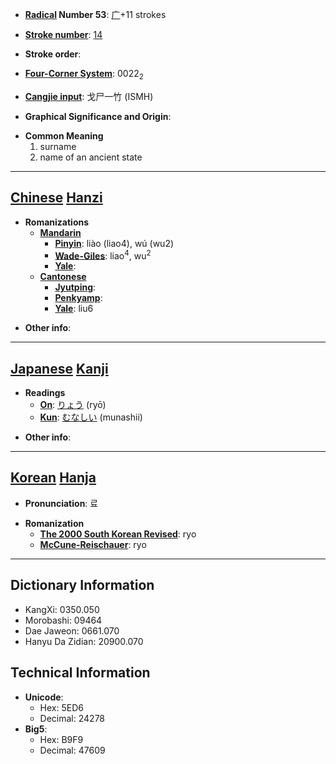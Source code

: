 * '''[[Wiktionary:Chinese radical index| Radical]] Number 53''': [[Wiktionary:Chinese radical index 广|广]]+11 strokes

* '''[[Wiktionary:Chinese total strokes index|Stroke number]]''': [[Wiktionary:Chinese total strokes index 14|14]]

* '''Stroke order''': 

* '''[[Wiktionary:Chinese four corner index|Four-Corner System]]''': 0022<sub>2</sub>

* '''[[Wiktionary:Chinese Cangjie index|Cangjie input]]''': 戈尸一竹 (ISMH)

* '''Graphical Significance and Origin''': 

* '''Common Meaning'''
*#surname
*# name of an ancient state


----

== [[Chinese]] [[Hanzi]] ==

* '''Romanizations'''
** '''[[Mandarin]]'''
*** '''[[Pinyin]]''': liào (liao4), wú (wu2)
*** '''[[Wade-Giles]]''': liao<sup>4</sup>, wu<sup>2</sup>
*** '''[[Yale]]''': 
** '''[[Cantonese]]'''
*** '''[[Jyutping]]''':
*** '''[[Penkyamp]]''': 
*** '''[[Yale]]''': liu6

* '''Other info''': 

----

== [[Japanese]] [[Kanji]] ==

* '''Readings'''
** '''[[On]]''': [[りょう]] (ryō)
** '''[[Kun]]''': [[むなしい]] (munashii)

* '''Other info''':  

----

== [[Korean]] [[Hanja]] ==

* '''Pronunciation''': 료

* '''Romanization'''
** '''[[The 2000 South Korean Revised Romanization|The 2000 South Korean Revised]]''': ryo
** '''[[McCune-Reischauer]]''': ryo

----

== Dictionary Information ==

* KangXi: 0350.050
* Morobashi: 09464
* Dae Jaweon: 0661.070
* Hanyu Da Zidian: 20900.070

== Technical Information ==

* '''Unicode''':
** Hex: 5ED6
** Decimal: 24278
* '''Big5''':
** Hex: B9F9
** Decimal: 47609